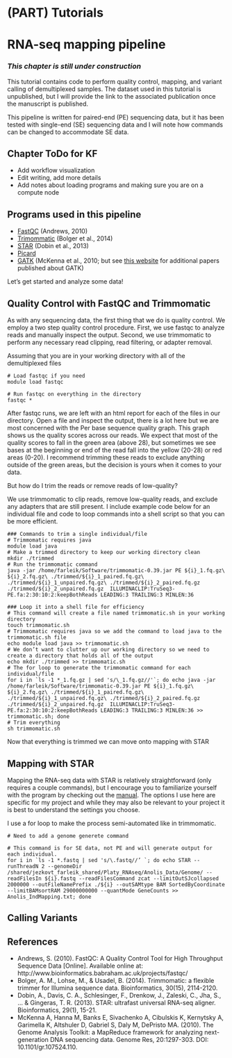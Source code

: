 # (PART) Tutorials {-}
# RNA-seq mapping pipeline

### ***This chapter is still under construction***

This tutorial contains code to perform quality control, mapping, and variant calling of demultiplexed samples. The dataset used in this tutorial is unpublished, but I will provide the link to the associated publication once the manuscript is published. 

This pipeline is written for paired-end (PE) sequencing data, but it has been tested with single-end (SE) sequencing data and I will note how commands can be changed to accommodate SE data. 

## Chapter ToDo for KF
 - Add workflow visualization
 - Edit writing, add more details
 - Add notes about loading programs and making sure you are on a compute node

## Programs used in this pipeline
 - [FastQC](https://www.bioinformatics.babraham.ac.uk/projects/fastqc/) (Andrews, 2010)
 - [Trimommatic](https://github.com/usadellab/Trimmomatic) (Bolger et al., 2014)
 - [STAR](https://github.com/alexdobin/STAR) (Dobin et al., 2013)
 - [Picard](https://broadinstitute.github.io/picard/)
 - [GATK](https://gatk.broadinstitute.org/hc/en-us) (McKenna et al., 2010; but see [this website](https://gatk.broadinstitute.org/hc/en-us/articles/360035530852-How-should-I-cite-GATK-in-my-own-publications-) for additional papers published about GATK)


Let's get started and analyze some data!

## Quality Control with FastQC and Trimmomatic
As with any sequencing data, the first thing that we do is quality control. We employ a two step quality control procedure. First, we use fastqc to analyze reads and manually inspect the output. Second, we use trimmomatic to perform any necessary read clipping, read filtering, or adapter removal.

Assuming that you are in your working directory with all of the demultiplexed files
``` 
# Load fastqc if you need
module load fastqc

# Run fastqc on everything in the directory
fastqc *
```

After fastqc runs, we are left with an html report for each of the files in our directory. Open a file and inspect the output, there is a lot here but we are most concerned with the Per base sequence quality graph. This graph shows us the quality scores across our reads. We expect that most of the quality scores to fall in the green area (above 28), but sometimes we see bases at the beginning or end of the read fall into the yellow (20-28) or red areas (0-20). I recommend trimming these reads to exclude anything outside of the green areas, but the decision is yours when it comes to your data. 

But how do I trim the reads or remove reads of low-quality?

We use trimmomatic to clip reads, remove low-quality reads, and exclude any adapters that are still present. I include example code below for an individual file and code to loop commands into a shell script so that you can be more efficient.

```
### Commands to trim a single individual/file
# Trimmomatic requires java
module load java
# Make a trimmed directory to keep our working directory clean
mkdir ./trimmed
# Run the trimmomatic command
java -jar /home/farleik/Software/trimmomatic-0.39.jar PE ${i}_1.fq.gz\ ${i}_2.fq.gz\ ./trimmed/${i}_1_paired.fq.gz\ ./trimmed/${i}_1_unpaired.fq.gz\ ./trimmed/${i}_2_paired.fq.gz ./trimmed/${i}_2_unpaired.fq.gz  ILLUMINACLIP:TruSeq3-PE.fa:2:30:10:2:keepBothReads LEADING:3 TRAILING:3 MINLEN:36

### Loop it into a shell file for efficiency 
# This command will create a file named trimmomatic.sh in your working directory
touch trimmomatic.sh
# Trimmomatic requires java so we add the command to load java to the trimmomatic.sh file
echo module load java >> trimmomatic.sh
# We don’t want to clutter up our working directory so we need to create a directory that holds all of the output 
echo mkdir ./trimmed >> trimmomatic.sh
# The for loop to generate the trimmomatic command for each individual/file
for i in `ls -1 *_1.fq.gz | sed 's/\_1.fq.gz//'`; do echo java -jar /home/farleik/Software/trimmomatic-0.39.jar PE ${i}_1.fq.gz\ ${i}_2.fq.gz\ ./trimmed/${i}_1_paired.fq.gz\ ./trimmed/${i}_1_unpaired.fq.gz\ ./trimmed/${i}_2_paired.fq.gz ./trimmed/${i}_2_unpaired.fq.gz  ILLUMINACLIP:TruSeq3-PE.fa:2:30:10:2:keepBothReads LEADING:3 TRAILING:3 MINLEN:36 >> trimmomatic.sh; done
# Trim everything
sh trimmomatic.sh
```
Now that everything is trimmed we can move onto mapping with STAR

## Mapping with STAR
Mapping the RNA-seq data with STAR is relatively straightforward (only requires a couple commands), but I encourage you to familiarize yourself with the program by checking out the [manual](https://physiology.med.cornell.edu/faculty/skrabanek/lab/angsd/lecture_notes/STARmanual.pdf). The options I use here are specific for my project and while they may also be relevant to your project it is best to understand the settings you choose. 

I use a for loop to make the process semi-automated like in trimmomatic. 
```
# Need to add a genome generete command 

# This command is for SE data, not PE and will generate output for each individual.
for i in `ls -1 *.fastq | sed 's/\.fastq//’ `; do echo STAR --runThreadN 2 --genomeDir /shared/jezkovt_farleik_shared/Platy_RNAseq/Anolis_Data/Genome/ --readFilesIn ${i}.fastq --readFilesCommand zcat --limitOutSJcollapsed 2000000 --outFileNamePrefix ./${i} --outSAMtype BAM SortedByCoordinate --limitBAMsortRAM 29000000000 --quantMode GeneCounts >> Anolis_IndMapping.txt; done
```


## Calling Variants


## References
 - Andrews, S. (2010). FastQC:  A Quality Control Tool for High Throughput Sequence Data [Online]. Available online at: http://www.bioinformatics.babraham.ac.uk/projects/fastqc/
 - Bolger, A. M., Lohse, M., & Usadel, B. (2014). Trimmomatic: a flexible trimmer for Illumina sequence data. Bioinformatics, 30(15), 2114-2120.
 - Dobin, A., Davis, C. A., Schlesinger, F., Drenkow, J., Zaleski, C., Jha, S., ... & Gingeras, T. R. (2013). STAR: ultrafast universal RNA-seq aligner. Bioinformatics, 29(1), 15-21.
 - McKenna A, Hanna M, Banks E, Sivachenko A, Cibulskis K, Kernytsky A, Garimella K, Altshuler D, Gabriel S, Daly M, DePristo MA. (2010). The Genome Analysis Toolkit: a MapReduce framework for analyzing next-generation DNA sequencing data. Genome Res, 20:1297-303. DOI: 10.1101/gr.107524.110.